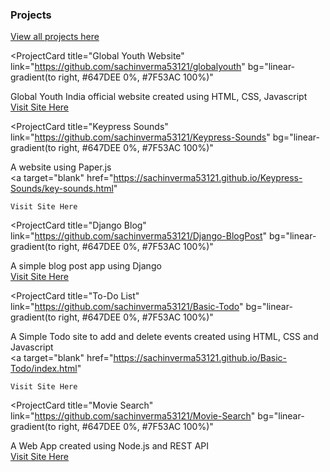 ### Projects

[View all projects here](www.github.com/sachinverma53121)

<ProjectCard
  title="Global Youth Website"
  link="https://github.com/sachinverma53121/globalyouth"
  bg="linear-gradient(to right, #647DEE 0%, #7F53AC 100%)"
>
  Global Youth India official website created using HTML, CSS, Javascript
  <br />
  <a target="blank" href="https://sachinverma53121.github.io/globalyouth/">
    Visit Site Here
  </a>
</ProjectCard>

<ProjectCard
  title="Keypress Sounds"
  link="https://github.com/sachinverma53121/Keypress-Sounds"
  bg="linear-gradient(to right, #647DEE 0%, #7F53AC 100%)"
>
  A website using Paper.js
  <br />
  <a
    target="blank"
    href="https://sachinverma53121.github.io/Keypress-Sounds/key-sounds.html"
  >
    Visit Site Here
  </a>
</ProjectCard>

<ProjectCard
  title="Django Blog"
  link="https://github.com/sachinverma53121/Django-BlogPost"
  bg="linear-gradient(to right, #647DEE 0%, #7F53AC 100%)"
>
  A simple blog post app using Django
  <br />
  <a target="blank" href="https://sachu-blog.herokuapp.com/">
    Visit Site Here
  </a>
</ProjectCard>

<ProjectCard
  title="To-Do List"
  link="https://github.com/sachinverma53121/Basic-Todo"
  bg="linear-gradient(to right, #647DEE 0%, #7F53AC 100%)"
>
  A Simple Todo site to add and delete events created using HTML, CSS and
  Javascript
  <br />
  <a
    target="blank"
    href="https://sachinverma53121.github.io/Basic-Todo/index.html"
  >
    Visit Site Here
  </a>
</ProjectCard>

<ProjectCard
  title="Movie Search"
  link="https://github.com/sachinverma53121/Movie-Search"
  bg="linear-gradient(to right, #647DEE 0%, #7F53AC 100%)"
>
  A Web App created using Node.js and REST API
  <br />
  <a target="blank" href="https://sachu-movie-api.herokuapp.com/">
    Visit Site Here
  </a>
</ProjectCard>
